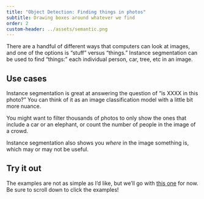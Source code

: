 ```yaml
---
title: "Object Detection: Finding things in photos"
subtitle: Drawing boxes around whatever we find
order: 2
custom-header: ../assets/semantic.png
---
```


<div style="display: none;">

![](../assets/semantic.png)

</div>

There are a handful of different ways that computers can look at images, and one of the options is "stuff" versus "things." Instance segmentation can be used to find "things:" each individual person, car, tree, etc in an image.

## Use cases

Instance segmentation is great at answering the question of "is XXXX in this photo?" You can think of it as an image classification model with a little bit more nuance.

You might want to filter thousands of photos to only show the ones that include a car or an elephant, or count the number of people in the image of a crowd.

Instance segmentation also shows you *where* in the image something is, which may or may not be useful.

## Try it out

The examples are not as simple as I'd like, but we'll go with [this one](https://huggingface.co/spaces/adirik/OWL-ViT) for now. Be sure to scroll down to click the examples!

<script
	type="module"
	src="https://gradio.s3-us-west-2.amazonaws.com/3.1.3/gradio.js"
></script>

<gradio-app src="https://adirik-owl-vit.hf.space"></gradio-app>
